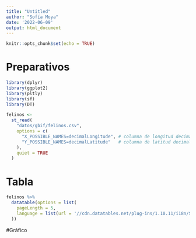 ---
title: "Untitled"
author: "Sofía Moya"
date: '2022-06-09'
output: html_document
---

```{r setup, include=FALSE}
knitr::opts_chunk$set(echo = TRUE)
```

# Preparativos
```{r}
library(dplyr)
library(ggplot2)
library(pltly)
library(sf)
library(DT)
```

```{r lectura-datos, message=FALSE}
felinos <-
  st_read(
    "datos/gbif/felinos.csv",
    options = c(
      "X_POSSIBLE_NAMES=decimalLongitude", # columna de longitud decimal
      "Y_POSSIBLE_NAMES=decimalLatitude"   # columna de latitud decimal
    ),
    quiet = TRUE
  )

```

# Tabla

```{r tabla}
felinos %>%
  datatable(options = list(
    pageLength = 5,
    language = list(url = '//cdn.datatables.net/plug-ins/1.10.11/i18n/Spanish.json')
  ))

```


#Gráfico
